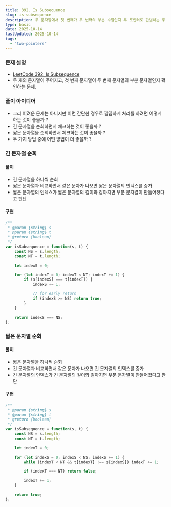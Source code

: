 ```yaml
---
title: 392. Is Subsequence
slug: is-subsequence
description: 두 문자열에서 첫 번째가 두 번째의 부분 수열인지 투 포인터로 판별하는 두 가지 순회 전략을 정리.
type: basic
date: 2025-10-14
lastUpdated: 2025-10-14
tags:
  - "two-pointers"
---
```


### 문제 설명

* [LeetCode 392. Is Subsequence](https://leetcode.com/problems/is-subsequence/)
* 두 개의 문자열이 주어지고, 첫 번째 문자열이 두 번째 문자열의 부분 문자열인지 확인하는 문제.

### 풀이 아이디어

* 그리 어려운 문제는 아니지만 이런 간단한 경우로 깔끔하게 처리를 하려면 어떻게 하는 것이 좋을까 ?
* 긴 문자열을 순회하면서 체크하는 것이 좋을까 ? 
* 짧은 문자열을 순회하면서 체크하는 것이 좋을까 ?
* 두 가지 방법 중에 어떤 방법이 더 좋을까 ?

### 긴 문자열 순회

#### 풀이

- 긴 문자열을 하나씩 순회
- 짧은 문자열과 비교하면서 같은 문자가 나오면 짧은 문자열의 인덱스를 증가
- 짧은 문자열의 인덱스가 짧은 문자열의 길이와 같아지면 부분 문자열이 만들어졌다고 판단

#### 구현

```typescript
/**
 * @param {string} s
 * @param {string} t
 * @return {boolean}
 */
var isSubsequence = function(s, t) {
    const NS = s.length;
    const NT = t.length;

    let indexS = 0;

    for (let indexT = 0; indexT < NT; indexT += 1) {
        if (s[indexS] === t[indexT]) {
            indexS += 1;

            // for early return
            if (indexS >= NS) return true;
        }
    }

    return indexS === NS;
};
```

### 짧은 문자열 순회

#### 풀이 

- 짧은 문자열을 하나씩 순회
- 긴 문자열과 비교하면서 같은 문자가 나오면 긴 문자열의 인덱스를 증가
- 긴 문자열의 인덱스가 긴 문자열의 길이와 같아지면 부분 문자열이 만들어졌다고 판단

#### 구현

```typescript
/**
 * @param {string} s
 * @param {string} t
 * @return {boolean}
 */
var isSubsequence = function(s, t) {
    const NS = s.length;
    const NT = t.length;

    let indexT = 0;

    for (let indexS = 0; indexS < NS; indexS += 1) {
        while (indexT < NT && t[indexT] !== s[indexS]) indexT += 1;

        if (indexT === NT) return false;

        indexT += 1;
    }

    return true;
};
```
